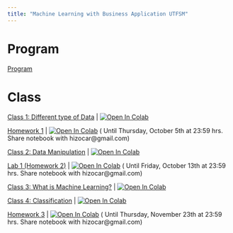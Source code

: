 ```yaml
---
title: "Machine Learning with Business Application UTFSM"
---
```

# Program

[Program ](/machine_learning_egei/program.qmd)

# Class
[Class 1: Different type of Data ](/machine_learning_egei/class1.ipynb) | <a href="https://colab.research.google.com/github/hizocar/hizocar.github.io/blob/main/machine_learning_egei/class1.ipynb" target="_parent"><img src="https://colab.research.google.com/assets/colab-badge.svg" alt="Open In Colab"/></a>

[Homework 1](/machine_learning_egei/homeworks/Python_Basics_Homework.ipynb) | <a href="https://colab.research.google.com/github/hizocar/hizocar.github.io/blob/main//machine_learning_egei/homeworks/Python_Basics_Homework.ipynb" target="_parent"><img src="https://colab.research.google.com/assets/colab-badge.svg" alt="Open In Colab"/></a> ( Until Thursday, October 5th at 23:59 hrs. Share notebook with hizocar@gmail.com)



[Class 2: Data Manipulation ](/machine_learning_egei/class2.ipynb) | <a href="https://colab.research.google.com/github/hizocar/hizocar.github.io/blob/main/machine_learning_egei/class2.ipynb" target="_parent"><img src="https://colab.research.google.com/assets/colab-badge.svg" alt="Open In Colab"/></a>

[Lab 1 (Homework 2)](/machine_learning_egei/homeworks/lab1.ipynb) | <a href="https://colab.research.google.com/github/hizocar/hizocar.github.io/blob/main//machine_learning_egei/homeworks/lab1.ipynb" target="_parent"><img src="https://colab.research.google.com/assets/colab-badge.svg" alt="Open In Colab"/></a> ( Until Friday, October 13th at 23:59 hrs. Share notebook with hizocar@gmail.com)

[Class 3: What is Machine Learning? ](/machine_learning_egei/class3.ipynb) | <a href="https://colab.research.google.com/github/hizocar/hizocar.github.io/blob/main/machine_learning_egei/class3.ipynb" target="_parent"><img src="https://colab.research.google.com/assets/colab-badge.svg" alt="Open In Colab"/></a>

[Class 4: Classification ](/machine_learning_egei/class4.ipynb) | <a href="https://colab.research.google.com/github/hizocar/hizocar.github.io/blob/main/machine_learning_egei/class4.ipynb" target="_parent"><img src="https://colab.research.google.com/assets/colab-badge.svg" alt="Open In Colab"/></a>

[Homework 3](/machine_learning_egei/homeworks/homework_III.ipynb) | <a href="https://colab.research.google.com/github/hizocar/hizocar.github.io/blob/main//machine_learning_egei/homeworks/homework_III.ipynb" target="_parent"><img src="https://colab.research.google.com/assets/colab-badge.svg" alt="Open In Colab"/></a> ( Until Thursday, November 23th at 23:59 hrs. Share notebook with hizocar@gmail.com)

